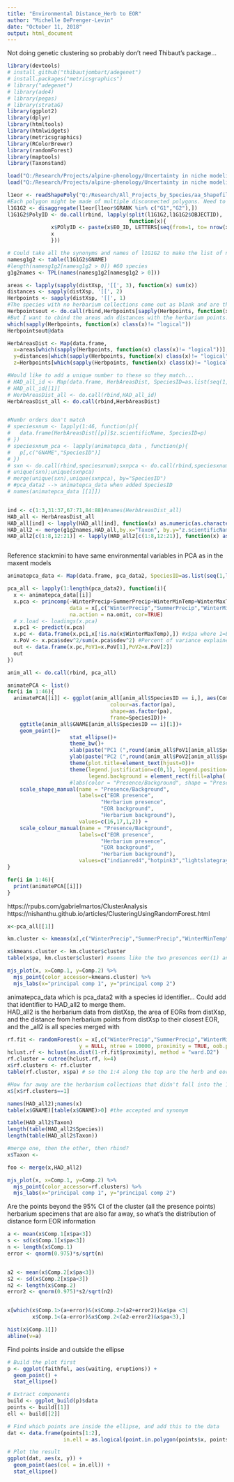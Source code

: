 ```yaml
---
title: "Environmental Distance_Herb to EOR"
author: "Michelle DePrenger-Levin"
date: "October 11, 2018"
output: html_document
---
```


Not doing genetic clustering so probably don't need Thibaut's package...
```r
library(devtools)
# install_github("thibautjombart/adegenet")
# install.packages("metricsgraphics")
# library("adegenet")
# library(ade4)
# library(pegas)
# library(strataG)
library(ggplot2)
library(dplyr)
library(htmltools)
library(htmlwidgets)
library(metricsgraphics)
library(RColorBrewer)
library(randomForest)
library(maptools)
library(Taxonstand)

load("Q:/Research/Projects/alpine-phenology/Uncertainty in niche modeling/Data/pca_data2.Rda")
load("Q:/Research/Projects/alpine-phenology/Uncertainty in niche modeling/Data/distXsp.Rda")

l1eor <- readShapePoly("Q:/Research/All_Projects_by_Species/aa_Shapefiles_Maps/aa_ArcMap_Projects/Link_EO_Herbarium_Records/L1shp")
#Each polygon might be made of multiple disconnected polygons. Need to separate and label
l1G1G2 <- disaggregate(l1eor[l1eor$GRANK %in% c("G1","G2"),])
l1G1G2$PolyID <- do.call(rbind, lapply(split(l1G1G2,l1G1G2$OBJECTID),
                                       function(x){
              x$POlyID <- paste(x$EO_ID, LETTERS[seq(from=1, to= nrow(x))],sep="")
              x
              }))

# Could take all the synonyms and names of l1G1G2 to make the list of names to pull from SEINet big list
namesg1g2 <- table(l1G1G2$GNAME)
#length(namesg1g2[namesg1g2 > 0]) #60 species
g1g2names <- TPL(names(namesg1g2[namesg1g2 > 0]))

areas <- lapply(sapply(distXsp, '[[', 3), function(x) sum(x))
distances <- sapply(distXsp, '[[', 2)
Herbpoints <- sapply(distXsp, '[[', 1)
#The species with no herbarium collections come out as blank and are thus class(x) == "logical"; to subset go with those that aren't 'logical'
Herbpointsout <- do.call(rbind,Herbpoints[sapply(Herbpoints, function(x) class(x)!= "logical")])
#But I want to cbind the areas adn distances with the herbarium points. 
which(sapply(Herbpoints, function(x) class(x)!= "logical"))
Herbpointsout@data

HerbAreasDist <- Map(data.frame, 
  x=areas[which(sapply(Herbpoints, function(x) class(x)!= "logical"))],
  y=distances[which(sapply(Herbpoints, function(x) class(x)!= "logical"))],
  z=Herbpoints[which(sapply(Herbpoints, function(x) class(x)!= "logical"))])

#Would like to add a unique number to these so they match... 
# HAD_all_id <- Map(data.frame, HerbAreasDist, SpeciesID=as.list(seq(1,length(HerbAreasDist),1)))
# HAD_all_id[[1]]
# HerbAreasDist_all <- do.call(rbind,HAD_all_id)
HerbAreasDist_all <- do.call(rbind,HerbAreasDist)


#Numbr orders don't match
# speciesxnum <- lapply(1:46, function(p){
#   data.frame(HerbAreasDist[[p]]$z.scientificName, SpeciesID=p)
# })
# speciesxnum_pca <- lapply(animatepca_data , function(p){
#   p[,c("GNAME","SpeciesID")]
# })
# sxn <- do.call(rbind,speciesxnum);sxnpca <- do.call(rbind,speciesxnum_pca)
# unique(sxn);unique(sxnpca)
# merge(unique(sxn),unique(sxnpca), by="SpeciesID")
# #pca_data2 --> animatepca_data when added SpeciesID 
# names(animatepca_data [[1]])


ind <- c(1:3,31:37,67:71,84:88)#names(HerbAreasDist_all)
HAD_all <- HerbAreasDist_all
HAD_all[ind] <- lapply(HAD_all[ind], function(x) as.numeric(as.character(x))) 
HAD_all2 <- merge(g1g2names,HAD_all,by.x="Taxon", by.y="z.scientificName", all.y=TRUE)
HAD_all2[c(1:8,12:21)] <- lapply(HAD_all2[c(1:8,12:21)], function(x) as.factor(x)) 



```

Reference stackmini to have same environmental variables in PCA as in the maxent models
```r

animatepca_data <- Map(data.frame, pca_data2, SpeciesID=as.list(seq(1,length(pca_data2),1)))

pca_all <- lapply(1:length(pca_data2), function(i){
  x <- animatepca_data[[i]]
  x.pca <- princomp(~WinterPrecip+SummerPrecip+WinterMinTemp+WinterMaxTemp+FallMaxTemp, 
                    data = x[,c("WinterPrecip","SummerPrecip","WinterMinTemp","WinterMaxTemp","FallMaxTemp")], 
                    na.action = na.omit, cor=TRUE)
  # x.load <- loadings(x.pca)
  x.pc1 <- predict(x.pca)
  x.pc <- data.frame(x.pc1,x[!is.na(x$WinterMaxTemp),]) #x$pa where 1=EOR presence, 3=EOR background; 2=Herb presence, 4=herb background
  x.PoV <- x.pca$sdev^2/sum(x.pca$sdev^2) #Percent of variance explained by the components
  out <- data.frame(x.pc,PoV1=x.PoV[1],PoV2=x.PoV[2])
  out
})

anim_all <- do.call(rbind, pca_all)
```

```r
animatePCA <- list()
for(i in 1:46){
  animatePCA[[i]] <- ggplot(anim_all[anim_all$SpeciesID == i,], aes(Comp.1, Comp.2, 
                                 colour=as.factor(pa), 
                                 shape=as.factor(pa),
                                 frame=SpeciesID))+
    ggtitle(anim_all$GNAME[anim_all$SpeciesID == i][1])+
    geom_point()+
                    stat_ellipse()+
                    theme_bw()+
                    xlab(paste("PC1 (",round(anim_all$PoV1[anim_all$SpeciesID == i][1],2)*100,"%)",sep=""))+
                    ylab(paste("PC2 (",round(anim_all$PoV2[anim_all$SpeciesID == i][2],2)*100,"%)",sep=""))+
                    theme(plot.title=element_text(hjust=0))+
                    theme(legend.justification=c(0,1), legend.position=c(0,1),
                          legend.background = element_rect(fill=alpha('white', 0.1)))+
                    #labs(color = "Presence/Background", shape = "Presence/Background")+
    scale_shape_manual(name = "Presence/Background", 
                       labels=c("EOR presence",
                              "Herbarium presence",
                              "EOR background",
                              "Herbarium background"),
                       values=c(16,17,1,2)) +               
    scale_colour_manual(name = "Presence/Background",
                       labels=c("EOR presence",
                              "Herbarium presence",
                              "EOR background",
                              "Herbarium background"),
                       values=c("indianred4","hotpink3","lightslategray","lightsteelblue3")) #("darkolivegreen4","green4","lightgrey","ivory4"))
}

for(i in 1:46){
  print(animatePCA[[i]])
}
```

https://rpubs.com/gabrielmartos/ClusterAnalysis  
https://nishanthu.github.io/articles/ClusteringUsingRandomForest.html  

```r
x<-pca_all[[1]]

km.cluster <- kmeans(x[,c("WinterPrecip","SummerPrecip","WinterMinTemp","WinterMaxTemp","FallMaxTemp")], centers = 3, iter.max = 20, nstart = 2)

x$kmeans.cluster <- km.cluster$cluster
table(x$pa, km.cluster$cluster) #seems like the two presences eor(1) and herb(2) are mostly in group 2 and a little in 1, background are in group 3

mjs_plot(x, x=Comp.1, y=Comp.2) %>%
  mjs_point(color_accessor=kmeans.cluster) %>%
  mjs_labs(x="principal comp 1", y="principal comp 2")

```

animatepca_data which is pca_data2 with a species id identifier... Could add that identifier to HAD_all2 to merge them.   
HAD_all2 is the herbarium data from distXsp, the area of EORs from distXsp, and the distance from herbarium points from distXsp to their closest EOR, and the _all2 is all species merged with  
```r
rf.fit <- randomForest(x = x[,c("WinterPrecip","SummerPrecip","WinterMinTemp","WinterMaxTemp","FallMaxTemp")], 
                       y = NULL, ntree = 10000, proximity = TRUE, oob.prox = TRUE)
hclust.rf <- hclust(as.dist(1-rf.fit$proximity), method = "ward.D2")
rf.cluster = cutree(hclust.rf, k=4)
x$rf.clusters <- rf.cluster
table(rf.cluster, x$pa) # so the 1:4 along the top are the herb and eor presence and backgrounds

#How far away are the herbarium collections that didn't fall into the 1st or second cluster (the present clusters)?
x$[x$rf.clusters==1]

names(HAD_all2);names(x)
table(x$GNAME)[table(x$GNAME)>0] #the accepted and synonym 

table(HAD_all2$Taxon)
length(table(HAD_all2$Species))
length(table(HAD_all2$Taxon))

#merge one, then the other, then rbind?
x$Taxon <- 

foo <- merge(x,HAD_all2)

```

```r
mjs_plot(x, x=Comp.1, y=Comp.2) %>%
  mjs_point(color_accessor=rf.clusters) %>%
  mjs_labs(x="principal comp 1", y="principal comp 2")

```


Are the points beyond the 95% CI of the cluster (all the presence points) herbarium specimens that are also far away, so what's the distribution of distance form EOR information   
```r
a <- mean(x$Comp.1[x$pa<3])
s <- sd(x$Comp.1[x$pa<3])
n <- length(x$Comp.1)
error <- qnorm(0.975)*s/sqrt(n)


a2 <- mean(x$Comp.2[x$pa<3])
s2 <- sd(x$Comp.2[x$pa<3])
n2 <- length(x$Comp.2)
error2 <- qnorm(0.975)*s2/sqrt(n2)


x[which(x$Comp.1>(a+error)&(x$Comp.2>(a2+error2))&x$pa <3|
        x$Comp.1<(a-error)&x$Comp.2<(a2-error2)&x$pa<3),]

hist(x$Comp.1[])
abline(v=a)
```

Find points inside and outside the ellipse
```r

# Build the plot first
p <- ggplot(faithful, aes(waiting, eruptions)) +
  geom_point() +
  stat_ellipse()

# Extract components
build <- ggplot_build(p)$data
points <- build[[1]]
ell <- build[[2]]

# Find which points are inside the ellipse, and add this to the data
dat <- data.frame(points[1:2], 
                  in.ell = as.logical(point.in.polygon(points$x, points$y, ell$x, ell$y)))

# Plot the result
ggplot(dat, aes(x, y)) +
  geom_point(aes(col = in.ell)) +
  stat_ellipse()
```

